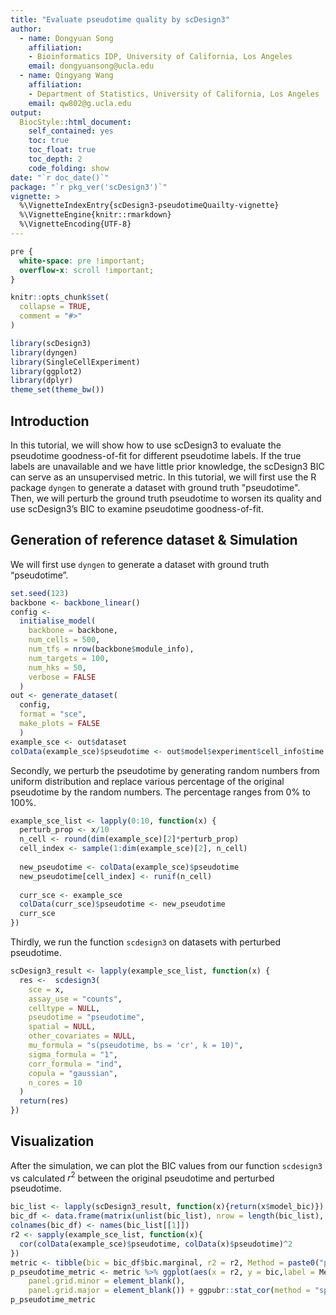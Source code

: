 ```yaml
---
title: "Evaluate pseudotime quality by scDesign3"
author: 
  - name: Dongyuan Song
    affiliation:
    - Bioinformatics IDP, University of California, Los Angeles
    email: dongyuansong@ucla.edu
  - name: Qingyang Wang
    affiliation:
    - Department of Statistics, University of California, Los Angeles
    email: qw802@g.ucla.edu
output: 
  BiocStyle::html_document:
    self_contained: yes
    toc: true
    toc_float: true
    toc_depth: 2
    code_folding: show
date: "`r doc_date()`"
package: "`r pkg_ver('scDesign3')`"
vignette: >
  %\VignetteIndexEntry{scDesign3-pseudotimeQuailty-vignette}
  %\VignetteEngine{knitr::rmarkdown}
  %\VignetteEncoding{UTF-8}
---
```


```css
pre {
  white-space: pre !important;
  overflow-x: scroll !important;
}
```


```r
knitr::opts_chunk$set(
  collapse = TRUE,
  comment = "#>"
)
```


```r
library(scDesign3)
library(dyngen)
library(SingleCellExperiment)
library(ggplot2)
library(dplyr)
theme_set(theme_bw())
```

## Introduction

In this tutorial, we will show how to use scDesign3 to evaluate the pseudotime goodness-of-fit for different pseudotime labels. If the true labels are unavailable and we have little prior knowledge, the scDesign3 BIC can serve as an unsupervised metric.
In this tutorial, we will first use the R package `dyngen` to generate a dataset with ground truth \"pseudotime\". Then, we will perturb the ground truth pseudotime to worsen its quality and use scDesign3's BIC to examine pseudotime goodness-of-fit. 

## Generation of reference dataset & Simulation
We will first use `dyngen` to generate a dataset with ground truth "pseudotime".
```r
set.seed(123)
backbone <- backbone_linear()
config <-
  initialise_model(
    backbone = backbone,
    num_cells = 500,
    num_tfs = nrow(backbone$module_info),
    num_targets = 100,
    num_hks = 50,
    verbose = FALSE
  )
out <- generate_dataset(
  config,
  format = "sce",
  make_plots = FALSE
  )
example_sce <- out$dataset
colData(example_sce)$pseudotime <- out$model$experiment$cell_info$time 
```
Secondly, we perturb the pseudotime by generating random numbers from uniform distribution and replace various percentage of the original pseudotime by the random numbers. The percentage ranges from 0% to 100%.
```r
example_sce_list <- lapply(0:10, function(x) {
  perturb_prop <- x/10
  n_cell <- round(dim(example_sce)[2]*perturb_prop)
  cell_index <- sample(1:dim(example_sce)[2], n_cell)
  
  new_pseudotime <- colData(example_sce)$pseudotime
  new_pseudotime[cell_index] <- runif(n_cell)
  
  curr_sce <- example_sce
  colData(curr_sce)$pseudotime <- new_pseudotime
  curr_sce
})
```

Thirdly, we run the function `scdesign3` on datasets with perturbed pseudotime.
```r
scDesign3_result <- lapply(example_sce_list, function(x) {
  res <-  scdesign3(
    sce = x,
    assay_use = "counts",
    celltype = NULL,
    pseudotime = "pseudotime",
    spatial = NULL,
    other_covariates = NULL,
    mu_formula = "s(pseudotime, bs = 'cr', k = 10)",
    sigma_formula = "1",
    corr_formula = "ind",
    copula = "gaussian",
    n_cores = 10
  )
  return(res)
})
```

## Visualization
After the simulation, we can plot the BIC values from our function `scdesign3` vs calculated $r^2$ between the original pseudotime and perturbed pseudotime.
```r
bic_list <- lapply(scDesign3_result, function(x){return(x$model_bic)})
bic_df <- data.frame(matrix(unlist(bic_list), nrow = length(bic_list), byrow = TRUE))
colnames(bic_df) <- names(bic_list[[1]])
r2 <- sapply(example_sce_list, function(x){
  cor(colData(example_sce)$pseudotime, colData(x)$pseudotime)^2
})
metric <- tibble(bic = bic_df$bic.marginal, r2 = r2, Method = paste0("perturb ",seq(0,100,by = 10), "%"))
p_pseudotime_metric <- metric %>% ggplot(aes(x = r2, y = bic,label = Method)) + geom_point() + theme_bw() + theme(aspect.ratio = 1,
    panel.grid.minor = element_blank(),
    panel.grid.major = element_blank()) + ggpubr::stat_cor(method = "spearman", cor.coef.name = "rho", label.x.npc = "left", label.y.npc = 0.5) + ylab("scDesign3 BIC") + xlab("R2 (truth vs pseudotime)")
p_pseudotime_metric

```


